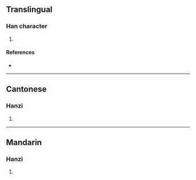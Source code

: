 {{character info/new}}
==Translingual==

===Han character===
{{Han char|rn=82|rad=毛|as=03|sn=7|four=|canj=HUF,XHUF|ids=⿺毛小}}

# {{defn|Han|sort=毛03}}

====References====
* {{Han ref|kx=0592.061|hdz=31995.041|uh=6BDC|ud=27612}}

----

==Cantonese==

===Hanzi===
{{yue-hanzi|jyut=[[hou4]]|y=hou4}}

# {{defn|lang=yue|sort=毛03}}

----

==Mandarin==

===Hanzi===
{{cmn-hanzi|pin=[[háo]] ([[hao2]])|wg=hao<sup>2</sup>}}

# {{defn|lang=cmn|sort=毛03}}